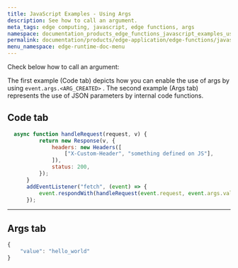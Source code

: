 ```yaml
---
title: JavaScript Examples - Using Args
description: See how to call an argument.
meta_tags: edge computing, javascript, edge functions, args
namespace: documentation_products_edge_functions_javascript_examples_using_args
permalink: documentation/products/edge-application/edge-functions/javascript-examples/using-args
menu_namespace: edge-runtime-doc-menu
---
```


Check below how to call an argument:

The first example (Code tab) depicts how you can enable the use of args by using ``event.args.<ARG_CREATED>`` . The second example (Args tab) represents the use of JSON parameters by internal code functions.

## Code tab

```js
  async function handleRequest(request, v) {
          return new Response(v, {
              headers: new Headers([
                  ["X-Custom-Header", "something defined on JS"],
              ]),
              status: 200,
          });
      }
      addEventListener("fetch", (event) => {
          event.respondWith(handleRequest(event.request, event.args.value));
      });
```

---

## Args tab

```js
{
    "value": "hello_world"
}
```
